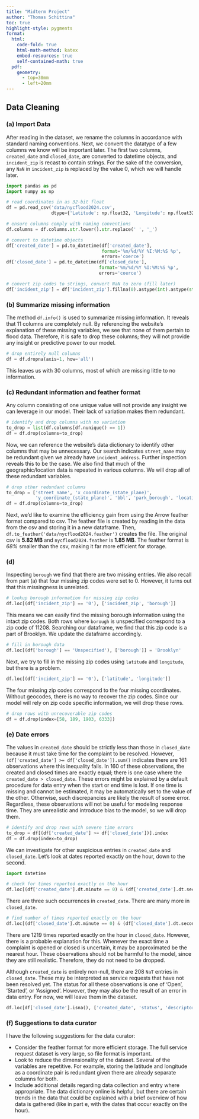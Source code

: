 ```yaml
---
title: "Midterm Project"
author: "Thomas Schittina"
toc: true
highlight-style: pygments
format: 
  html: 
    code-fold: true
    html-math-method: katex
    embed-resources: true
    self-contained-math: true	
  pdf: 
    geometry: 
      - top=30mm
      - left=20mm
---
```


## Data Cleaning

### (a) Import Data

After reading in the dataset, we rename the columns in accordance with standard 
naming conventions. Next, we convert the datatype of a few columns we know will 
be important later. The first two columns, `created_date` and `closed_date`, 
are converted to datetime objects, and `incident_zip` is recast to contain 
strings. For the sake of the conversion, any `NaN` in `incident_zip` is 
replaced by the value 0, which we will handle later.

```python
import pandas as pd
import numpy as np

# read coordinates in as 32-bit float
df = pd.read_csv('data/nycflood2024.csv',
                 dtype={'Latitude': np.float32, 'Longitude': np.float32,})

# ensure columns comply with naming conventions
df.columns = df.columns.str.lower().str.replace(' ', '_')

# convert to datetime objects
df['created_date'] = pd.to_datetime(df['created_date'],
                                    format='%m/%d/%Y %I:%M:%S %p', 
                                    errors='coerce')
df['closed_date'] = pd.to_datetime(df['closed_date'],
                                   format='%m/%d/%Y %I:%M:%S %p', 
                                   errors='coerce')

# convert zip codes to strings, convert NaN to zero (fill later)
df['incident_zip'] = df['incident_zip'].fillna(0).astype(int).astype(str)
```

### (b) Summarize missing information

The method `df.info()` is used to summarize missing information. It reveals 
that 11 columns are completely null. By referencing the website's explanation 
of these missing variables, we see that none of them pertain to flood data. 
Therefore, it is safe to drop these columns; they will not provide any insight 
or predictive power to our model.

```python
# drop entirely null columns
df = df.dropna(axis=1, how='all')
```

This leaves us with 30 columns, most of which are missing little to no 
information.

### (c) Redundant information and feather format

Any column consisting of one unique value will not provide any insight we can 
leverage in our model. Their lack of variation makes them redundant.

```python
# identify and drop columns with no variation
to_drop = list(df.columns[df.nunique() == 1])
df = df.drop(columns=to_drop)
```

Now, we can reference the website's data dictionary to identify other columns 
that may be unnecessary. Our search indicates `street_name` may be redundant 
given we already have `incident_address`. Further inspection reveals this to be 
the case. We also find that much of the geographic/location data is repeated in 
various columns. We will drop all of these redundant variables.

```python
# drop other redundant columns
to_drop = ['street_name', 'x_coordinate_(state_plane)',
           'y_coordinate_(state_plane)', 'bbl', 'park_borough', 'location']
df = df.drop(columns=to_drop)
```

Next, we'd like to examine the efficiency gain from using the Arrow feather 
format compared to csv. The feather file is created by reading in the data from 
the csv and storing it in a new dataframe. Then, 
`df.to_feather('data/nycflood2024.feather')` creates the file. The original csv 
is **5.82 MB** and `nycflood2024.feather` is **1.85 MB**. The feather format is 
*68%* smaller than the csv, making it far more efficient for storage.

### (d)

Inspecting `borough` we find that there are two missing entries. We also recall 
from part (a) that four missing zip codes were set to 0. However, it turns out 
that this missingness is unrelated.

```python
# lookup borough information for missing zip codes
df.loc[(df['incident_zip'] == '0'), ['incident_zip', 'borough']]
```

This means we can easily find the missing borough information using the intact 
zip codes. Both rows where `borough` is unspecified correspond to a zip code of 
11208. Searching our dataframe, we find that this zip code is a part of 
Brooklyn. We update the dataframe accordingly.

```python
# fill in borough data
df.loc[(df['borough'] == 'Unspecified'), ['borough']] = 'Brooklyn'
```

Next, we try to fill in the missing zip codes using `latitude` and `longitude`, 
but there is a problem.

```python
df.loc[(df['incident_zip'] == '0'), ['latitude', 'longitude']]
```

The four missing zip codes correspond to the four missing coordinates. Without 
geocodes, there is no way to recover the zip codes. Since our model will rely 
on zip code specific information, we will drop these rows.

```python
# drop rows with unrecoverable zip codes
df = df.drop(index=[58, 189, 1903, 6333])
```

### (e) Date errors

The values in `created_date` should be strictly less than those in 
`closed_date` because it must take time for the complaint to be resolved. 
However, `(df['created_date'] >= df['closed_date']).sum()` indicates there are 
161 observations where this inequality fails. In 160 of these observations, the 
created and closed times are exactly equal; there is one case where the 
`created_date > closed_date`. These errors might be explained by a default 
procedure for data entry when the start or end time is lost. If one time is 
missing and cannot be estimated, it may be automatically set to the value of 
the other. Otherwise, such discrepancies are likely the result of some error. 
Regardless, these observations will not be useful for modeling response time. 
They are unrealistic and introduce bias to the model, so we will drop them.

```python
# identify and drop rows with severe time errors
to_drop = df[(df['created_date'] >= df['closed_date'])].index
df = df.drop(index=to_drop)
```

We can investigate for other suspicious entries in `created_date` and 
`closed_date`. Let's look at dates reported exactly on the hour, down to the 
second.

```python
import datetime

# check for times reported exactly on the hour
df.loc[(df['created_date'].dt.minute == 0) & (df['created_date'].dt.second == 0), ['created_date']]
```

There are three such occurrences in `created_date`. There are many more in 
`closed_date`.

```python
# find number of times reported exactly on the hour
df.loc[(df['closed_date'].dt.minute == 0) & (df['closed_date'].dt.second == 0), ['closed_date']].shape
```

There are 1219 times reported exactly on the hour in `closed_date`. However, 
there is a probable explanation for this. Whenever the exact time a complaint 
is opened or closed is uncertain, it may be approximated be the nearest hour. 
These observations should not be harmful to the model, since they are still 
realistic. Therefore, they do not need to be dropped.

Although `created_date` is entirely non-null, there are 208 `NaT` entries in 
`closed_date`. These may be interpreted as service requests that have not been 
resolved yet. The status for all these observations is one of 'Open', 
'Started', or 'Assigned'. However, they may also be the result of an error 
in data entry. For now, we will leave them in the dataset.

```python
df.loc[df['closed_date'].isna(), ['created_date', 'status', 'descriptor']].head()
```

### (f) Suggestions to data curator

I have the following suggestions for the data curator:

+ Consider the feather format for more efficient storage. The full service 
  request dataset is very large, so file format is important.
+ Look to reduce the dimensionality of the dataset. Several of the variables 
  are repetitive. For example, storing the latitude and longitude as a 
  coordinate pair is redundant given there are already separate columns for 
  both.
+ Include additional details regarding data collection and entry where 
  appropriate. The data dictionary online is helpful, but there are certain 
  trends in the data that could be explained with a brief overview of how data 
  is gathered (like in part e, with the dates that occur exactly on the hour).  